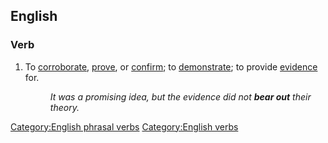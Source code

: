 ==English==

===Verb===
{{en-verb|inf=to [[bear]] [[out]]|bears out|bearing out|bore out|borne out}}
# {{transitive}} To [[corroborate]], [[prove]], or [[confirm]]; to [[demonstrate]]; to provide [[evidence]] for.
#:''It was a promising idea, but the evidence did not '''bear out''' their theory.''
[[Category:English phrasal verbs]]
[[Category:English verbs]]